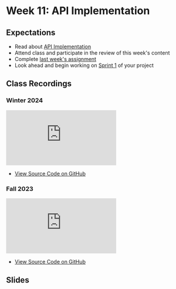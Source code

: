 # Week 11: API Implementation

## Expectations

- Read about [API Implementation](/week-11/api-implementation)
- Attend class and participate in the review of this week's content
- Complete [last week's assignment](/week-10/assignment)
- Look ahead and begin working on [Sprint 1](/week-12/project) of your project

## Class Recordings

### Winter 2024

<iframe
  style={{ width: "100%", aspectRatio: "16/9" }}
  src="https://www.youtube.com/embed/ExspYv0ccAE?si=Rh1-EJsBlu4_mS6s"
  title="YouTube video player"
  referrerpolicy="strict-origin-when-cross-origin"
  frameborder="0"
  allow="accelerometer; autoplay; clipboard-write; encrypted-media; gyroscope; picture-in-picture; web-share"
  allowFullScreen="allowFullScreen"
></iframe>

- [View Source Code on GitHub ](https://github.com/warsylewicz/webdev2-demos-typescript/tree/58d644393504db563e797396648a72490fd33274/app/week-11)

### Fall 2023

<iframe
  style={{ width: "100%", aspectRatio: "16/9" }}
  src="https://www.youtube.com/embed/obA_b5fevFE?si=zU9-iN-B8OOYFHvA"
  title="YouTube video player"
  frameBorder="0"
  allow="accelerometer; autoplay; clipboard-write; encrypted-media; gyroscope; picture-in-picture; web-share"
  allowFullScreen="allowFullScreen"
></iframe>

- [View Source Code on GitHub ](demos-typescript/tree/379f0ec4c89adabe1bdacf0a9d90564785969870)

## Slides


<Slideshow file="/week-11/slides" />

